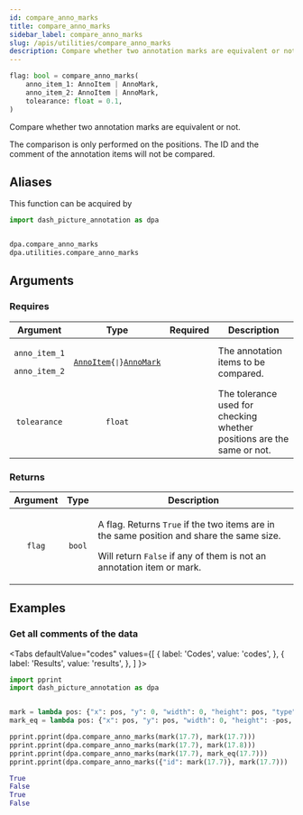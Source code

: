 ```yaml
---
id: compare_anno_marks
title: compare_anno_marks
sidebar_label: compare_anno_marks
slug: /apis/utilities/compare_anno_marks
description: Compare whether two annotation marks are equivalent or not.
---
```





<APITopBar type="func" source="utilities.compare_anno_marks" />

```python
flag: bool = compare_anno_marks(
    anno_item_1: AnnoItem | AnnoMark,
    anno_item_2: AnnoItem | AnnoMark,
    tolearance: float = 0.1,
)
```

Compare whether two annotation marks are equivalent or not.

The comparison is only performed on the positions. The ID and the comment of the
annotation items will not be compared.

## Aliases

This function can be acquired by

```python
import dash_picture_annotation as dpa


dpa.compare_anno_marks
dpa.utilities.compare_anno_marks
```

## Arguments

### Requires

|                 Argument                 |                                               Type                                                |             Required              | <center>Description</center>                                           |
| :--------------------------------------: | :-----------------------------------------------------------------------------------------------: | :-------------------------------: | ---------------------------------------------------------------------- |
| <p>`anno_item_1`</p><p>`anno_item_2`</p> | <code>[AnnoItem](../typehints/AnnoItem.mdx){` \| `}[AnnoMark](../typehints/AnnoMark.mdx)</code> | <InlineIcon icon={vsiCheckIcon}/> | The annotation items to be compared.                                   |
|               `tolearance`               |                                              `float`                                              |                                   | The tolerance used for checking whether positions are the same or not. |

### Returns

| Argument |  Type  | <center>Description</center>                                                                                                                                                 |
| :------: | :----: | :--------------------------------------------------------------------------------------------------------------------------------------------------------------------------- |
|  `flag`  | `bool` | <p>A flag. Returns `True` if the two items are in the same position and share the same size.</p><p>Will return `False` if any of them is not an annotation item or mark.</p> |

## Examples

### <IconObjType type="term"/> Get all comments of the data

<Tabs
  defaultValue="codes"
  values={[
    { label: 'Codes', value: 'codes', },
    { label: 'Results', value: 'results', },
  ]
}>

<TabItem value="codes">

```python title="get_anno_item_by_id.py" showLineNumbers
import pprint
import dash_picture_annotation as dpa


mark = lambda pos: {"x": pos, "y": 0, "width": 0, "height": pos, "type": "RECT"}
mark_eq = lambda pos: {"x": pos, "y": pos, "width": 0, "height": -pos, "type": "RECT"}

pprint.pprint(dpa.compare_anno_marks(mark(17.7), mark(17.7)))
pprint.pprint(dpa.compare_anno_marks(mark(17.7), mark(17.8)))
pprint.pprint(dpa.compare_anno_marks(mark(17.7), mark_eq(17.7)))
pprint.pprint(dpa.compare_anno_marks({"id": mark(17.7)}, mark(17.7)))
```

</TabItem>

<TabItem value="results">

```python
True
False
True
False
```

</TabItem>

</Tabs>

